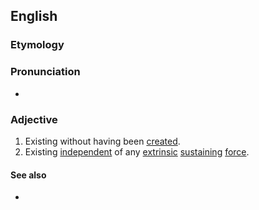 ==English==

===Etymology===
{{prefix|en|self|existent}}

===Pronunciation===
* {{a|UK}} {{IPA|/ˌsɛlfɛɡzˈɪstənt/|lang=en}}

===Adjective===
{{en-adj}}

# Existing without having been [[create]]d.
# Existing [[independent]] of any [[extrinsic]] [[sustain]]ing [[force]].

====See also====
* {{l|en|God}}